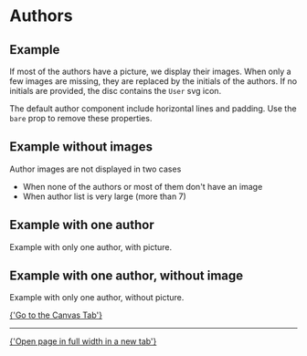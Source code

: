 
<Meta of={AuthorsStories} />

# Authors

## Example

If most of the authors have a picture, we display their images.
When only a few images are missing, they are replaced by the initials of the authors.
If no initials are provided, the disc contains the `User` svg icon.

The default author component include horizontal lines and padding. Use the `bare` prop to remove these properties.

<Canvas of={AuthorsStories.Example} />

<Controls of={AuthorsStories.Example} />

## Example without images

Author images are not displayed in two cases

- When none of the authors or most of them don't have an image
- When author list is very large (more than 7)

<Canvas of={AuthorsStories.ExampleWOPictures} />

## Example with one author

Example with only one author, with picture.

<Canvas of={AuthorsStories.OneAuthor} />

## Example with one author, without image

Example with only one author, without picture.

<Canvas of={AuthorsStories.OneAuthorWOPicture} />

<a href="?path=/story/components-authors--example">{'Go to the Canvas Tab'}</a>

---

<a href="?id=components-authors--example&args=&viewMode=story" target="_blank">
  {'Open page in full width in a new tab'}
</a>
